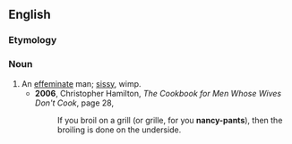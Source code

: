 ==English==

===Etymology===
{{suffix|en|nancy|pants}}

===Noun===
{{en-noun|nancy pants}}

# An [[effeminate]] man; [[sissy]], wimp.
#* '''2006''', Christopher Hamilton, ''The Cookbook for Men Whose Wives Don't Cook'', page 28,
#*: If you broil on a grill (or grille, for you '''nancy-pants'''), then the broiling is done on the underside.